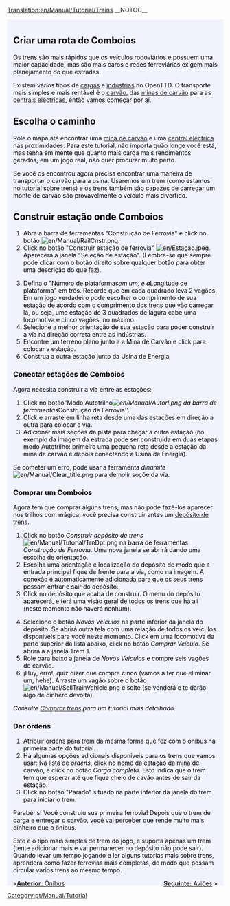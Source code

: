 [[Translation:en/Manual/Tutorial/Trains]]
__NOTOC__
{{en/Tabs|5|3
|pt/Manual/Tutorial/Tutorial|1. Início<!--
-->|pt/Manual/Tutorial/Autocarros (Ônibus)|2. Autocarros<!--
-->|pt/Manual/Tutorial/Comboios (Trens)|3. Comboios<!--
-->|pt/Manual/Tutorial/Aviões|4. Aviões<!--
-->|pt/Manual/Tutorial/Fim|5. Final}}
<div style="padding:.5em 1em 1em 1em; border-top:none; background-color:#f1f2fe; color:#000;">
{{pt/Manual/Tutorial/Tutorial}}

==Criar uma rota de Comboios==
Os trens são mais rápidos que os veículos rodoviários e possuem uma maior capacidade, mas são mais caros e redes ferroviárias exigem mais planejamento do que estradas.

Existem vários tipos de [[pt/Carga|cargas]] e [[pt/Indústria|indústrias]] no OpenTTD. O transporte mais simples e mais rentável é o [[pt/Manual/Base Set/Cargos/Carvão|carvão]], das [[pt/Mina de carvão|minas de carvão]] para as [[pt/Usina de Energia|centrais eléctricas]], então vamos começar por aí. 

==Escolha o caminho==
Role o mapa até encontrar uma [[pt/Mina de carvão|mina de carvão]] e uma [[pt/Usina de Energia|central eléctrica]] nas proximidades. Para este tutorial, não importa quão longe você está, mas tenha em mente que quanto mais carga mais rendimentos gerados, em um jogo real, não quer procurar muito perto.
{{en/Phototable|[[File:en/Manual/Tutorial/Tutorial1.png|400px]]|Usina de Energia com Minas de Cavão próximas|none}}

Se você os encontrou  agora precisa encontrar uma maneira de transportar o carvão para a usina. Usaremos um trem (como estamos no tutorial sobre trens) e os trens também são capazes de carregar um monte de carvão  são provavelmente o veículo mais divertido.

==Construir estação onde Comboios==
{{en/Phototable|[[File:pt/Manual/Railroad Construction.png]]|Barra de ferramentas Construção de ferrovia.|none|6=:}}
#Abra a barra de ferramentas "Construção de Ferrovia" e click no botão [[File:en/Manual/RailCnstr.png]].
#Click no botão "Construir estação de ferrovia" [[File:en/Estação.jpeg]]. Aparecerá a janela "Seleção de estação". (Lembre-se que sempre pode clicar com o botão direito sobre qualquer botão para obter uma descrição do que faz).
{{en/Phototable|[[File:pt/Manual/Tutorial/Selecao de Estacao.png]]|Janela Seleção de estação|none|6=:}}
<ol start="3">
<li>Defina o "Número de plataformas'' em um, e a ''Longitude de plataforma" em três. Recorde que em cada quadrado leva 2 vagões. Em um jogo verdadeiro pode escolher o comprimento de sua estação de acordo com o comprimento dos trens que vão carregar lá, ou seja, uma estação de 3 quadrados de lagura cabe uma locomotiva e cinco vagões, no máximo.
<li>Selecione a melhor orientação de sua estação para poder construir a vía na direção correta entre as indústrias.
<li>Encontre um terreno plano junto a a Mina de Carvão e click para colocar a estação.
<li>Construa a outra estação junto da Usina de Energia.
</ol>
{{en/Phototable|[[File:en/Manual/Tutorial/Tutorial2.png|400px]]|Suas estações junto as indústrias.|none|6=:}}

===Conectar estações de Comboios===
Agora necesita construir a vía entre as estações: 
#Click no botão"Modo Autotrilho'' [[File:en/Manual/Autorl.png]] da barra de ferramentas ''Construção de Ferrovia''.
#Click e arraste em linha reta desde uma das estações em direção a outra para colocar a vía.
#Adicionar mais seções da pista para chegar a outra estação (no exemplo da imagem da estrada pode ser construída em duas etapas modo Autotrilho: primeiro uma pequena reta desde a estação da mina de carvão e depois conectando a Usina de Energia).
{{en/Phototable|[[File:en/Manual/Tutorial/Tutorial3.png|400px]]|Estações conectadas.|none|6=:}}

Se cometer um erro, pode usar a ferramenta ''dinamite'' [[File:en/Manual/Clear title.png]] para demolir soçõe da vía.

===Comprar um Comboios===
Agora tem que comprar alguns trens, mas não pode fazê-los aparecer nos trilhos com mágica, você precisa construir antes um [[pt/Depósitos|depósito de trens]].

#Click no botão ''Construir depósito de trens'' [[File:en/Manual/Tutorial/TrnDpt.png]] na barra de ferramentas ''Construção de Ferrovía''. Uma nova janela se abrirá dando uma escolha de orientação.
#Escolha uma orientação e localização do depósito de modo que a entrada principal fique de frente para a vía, como na imagem. A conexão é automaticamente adicionada para que os seus trens possam entrar e sair do depósito.
#Click no depósito que acaba de construir. O menu do depósito aparecerá, e terá uma visão geral de todos os trens que há ali (neste momento não haverá nenhum).
{{en/Phototable|[[File:pt/Manual/Tutorial/Tutorial4.png|400px]]|A janela do Depósito de trem.|none|6=:}}
<ol start="4">
<li>Selecione o botão ''Novos Veículos'' na parte inferior da janela do depósito. Se abrirá outra tela com uma relação de todos os veículos disponiveis para você neste momento. Click em uma locomotiva da parte superior da lista abaixo, click no botão ''Comprar Veículo''. Se abrirá a a janela Trem 1.
<li>Role para baixo a janela de ''Novos Veículos'' e compre seis vagões de carvão.
<li>¡Huy, erro!, quiz dizer que compre cinco (vamos a ter que eliminar um, hehe). Arraste um vagão sobre o botão [[File:en/Manual/SellTrainVehicle.png]] e solte (se venderá e te darão algo de dinhero devolta).
</ol>
''Consulte [[pt/Comprar trens|Comprar trens]] para um tutorial mais detalhado.''

===Dar órdens===
#Atribuir ordens para trem da mesma forma que fez com o ônibus na primeira parte do tutorial.
#Há algumas opções adicionais disponíveis para os trens que vamos usar: Na lista de ''órdens'', click no nome da estação da mina de carvão, e click no botão ''Carga completa''. Esto indica que o trem tem que esperar até que fique cheio de cavão antes de sair da estação.
#Click no botão "Parado" situado na parte inferior da janela do trem para iniciar o trem.

Parabéns! Você construiu sua primeira ferrovia! Depois que o trem de carga e entregar o carvão, você vai perceber que rende muito mais dinheiro que o ônibus.

Este é o tipo mais simples de trem do jogo, e suporta apenas um trem (tente adicionar mais e  vai permanecer no depósito não pode sair). Quando levar um tempo jogando e ler alguns tutorias mais sobre trens, aprenderá como fazer ferrovias mais completas, de modo que possam circular varios trens ao mesmo tempo.

<span style="float: left">&laquo;[[pt/Manual/Tutorial/Autocarros (Ônibus)|'''Anterior:''' Ônibus]]  </span>
<span style="float: right">[[pt/Manual/Tutorial/Aviões|'''Seguinte:''' Aviões]] &raquo;</span>
</div>
[[Category:pt/Manual/Tutorial]]